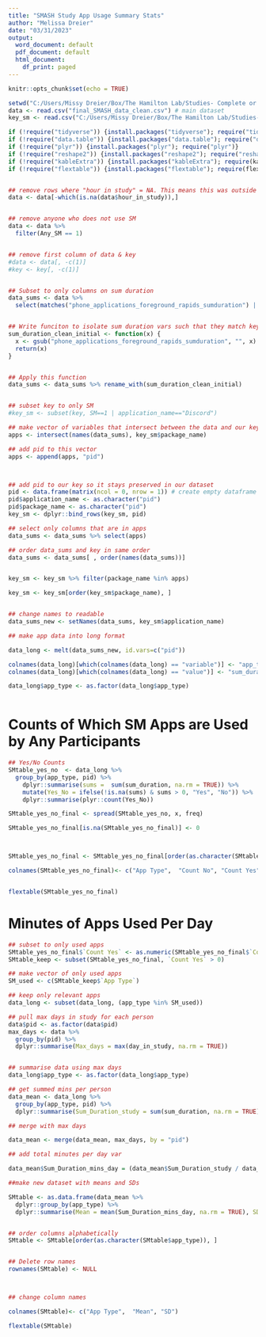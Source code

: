 ```yaml
---
title: "SMASH Study App Usage Summary Stats"
author: "Melissa Dreier"
date: "03/31/2023"
output:
  word_document: default
  pdf_document: default
  html_document:
    df_print: paged
---
```


```r
knitr::opts_chunk$set(echo = TRUE)
```


```r

setwd("C:/Users/Missy Dreier/Box/The Hamilton Lab/Studies- Complete or Collabs/SMASH Study/Data for analysis")
data <- read.csv("final_SMASH_data_clean.csv") # main dataset
key_sm <- read.csv("C:/Users/Missy Dreier/Box/The Hamilton Lab/Studies- Complete or Collabs/SMASH Study/SM Coding/final_coding_sm_3.31.23.csv", fileEncoding = 'UTF-8-BOM') # key for changing app var names


```

```r

if (!require("tidyverse")) {install.packages("tidyverse"); require("tidyverse")}
if (!require("data.table")) {install.packages("data.table"); require("data.table")}
if (!require("plyr")) {install.packages("plyr"); require("plyr")}
if (!require("reshape2")) {install.packages("reshape2"); require("reshape2")}
if (!require("kableExtra")) {install.packages("kableExtra"); require(kableExtra)} #tables fanciness
if (!require("flextable")) {install.packages("flextable"); require(flextable)} #tables fanciness



```


```r
## remove rows where "hour in study" = NA. This means this was outside of the passive monitoring period
data <- data[-which(is.na(data$hour_in_study)),]


## remove anyone who does not use SM
data <- data %>%
  filter(Any_SM == 1)


## remove first column of data & key
#data <- data[, -c(1)]
#key <- key[, -c(1)]


## Subset to only columns on sum duration
data_sums <- data %>% 
  select(matches("phone_applications_foreground_rapids_sumduration") | pid)


## Write funciton to isolate sum duration vars such that they match key exactly
sum_duration_clean_initial <- function(x) {
  x <- gsub("phone_applications_foreground_rapids_sumduration", "", x)
  return(x)
}


## Apply this function  
data_sums <- data_sums %>% rename_with(sum_duration_clean_initial)


## subset key to only SM
#key_sm <- subset(key, SM==1 | application_name=="Discord")

## make vector of variables that intersect between the data and our key
apps <- intersect(names(data_sums), key_sm$package_name)

## add pid to this vector
apps <- append(apps, "pid")



## add pid to our key so it stays preserved in our dataset
pid <- data.frame(matrix(ncol = 0, nrow = 1)) # create empty dataframe
pid$application_name <- as.character("pid")  
pid$package_name <- as.character("pid")  
key_sm <- dplyr::bind_rows(key_sm, pid)

## select only columns that are in apps
data_sums <- data_sums %>% select(apps)

## order data_sums and key in same order
data_sums <- data_sums[ , order(names(data_sums))]


key_sm <- key_sm %>% filter(package_name %in% apps)

key_sm <- key_sm[order(key_sm$package_name), ]


## change names to readable
data_sums_new <- setNames(data_sums, key_sm$application_name)


```


```r


## make app data into long format

data_long <- melt(data_sums_new, id.vars=c("pid"))

colnames(data_long)[which(colnames(data_long) == "variable")] <- "app_type"
colnames(data_long)[which(colnames(data_long) == "value")] <- "sum_duration"

data_long$app_type <- as.factor(data_long$app_type)



```


# Counts of Which SM Apps are Used by Any Participants

```r
## Yes/No Counts
SMtable_yes_no  <- data_long %>% 
  group_by(app_type, pid) %>%
    dplyr::summarise(sums =  sum(sum_duration, na.rm = TRUE)) %>%
    mutate(Yes_No = ifelse(!is.na(sums) & sums > 0, "Yes", "No")) %>%
    dplyr::summarise(plyr::count(Yes_No))

SMtable_yes_no_final <- spread(SMtable_yes_no, x, freq)

SMtable_yes_no_final[is.na(SMtable_yes_no_final)] <- 0



SMtable_yes_no_final <- SMtable_yes_no_final[order(as.character(SMtable_yes_no_final$app_type)), ]

colnames(SMtable_yes_no_final)<- c("App Type",  "Count No", "Count Yes")


flextable(SMtable_yes_no_final)

```



# Minutes of Apps Used Per Day
```r

## subset to only used apps
SMtable_yes_no_final$`Count Yes` <- as.numeric(SMtable_yes_no_final$`Count Yes`)
SMtable_keep <- subset(SMtable_yes_no_final, `Count Yes` > 0)

## make vector of only used apps
SM_used <- c(SMtable_keep$`App Type`)

## keep only relevant apps
data_long <- subset(data_long, (app_type %in% SM_used))

## pull max days in study for each person
data$pid <- as.factor(data$pid)
max_days <- data %>%
  group_by(pid) %>%
  dplyr::summarise(Max_days = max(day_in_study, na.rm = TRUE))


## summarise data using max days
data_long$app_type <- as.factor(data_long$app_type)

## get summed mins per person
data_mean <- data_long %>%
  group_by(app_type, pid) %>% 
  dplyr::summarise(Sum_Duration_study = sum(sum_duration, na.rm = TRUE))

## merge with max days

data_mean <- merge(data_mean, max_days, by = "pid")

## add total minutes per day var

data_mean$Sum_Duration_mins_day = (data_mean$Sum_Duration_study / data_mean$Max_days)

##make new dataset with means and SDs

SMtable <- as.data.frame(data_mean %>% 
  dplyr::group_by(app_type) %>%
  dplyr::summarise(Mean = mean(Sum_Duration_mins_day, na.rm = TRUE), SD = sd(Sum_Duration_mins_day, na.rm = TRUE)))


## order columns alphabetically
SMtable <- SMtable[order(as.character(SMtable$app_type)), ]


## Delete row names
rownames(SMtable) <- NULL            



## change column names

colnames(SMtable)<- c("App Type",  "Mean", "SD")

flextable(SMtable)



```

